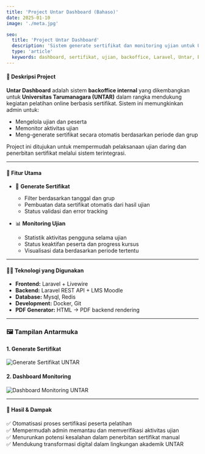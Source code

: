 ```yaml
---
title: 'Project Untar Dashboard (Bahaso)'
date: 2025-01-10
image: './meta.jpg'

seo:
  title: 'Project Untar Dashboard'
  description: 'Sistem generate sertifikat dan monitoring ujian untuk Universitas Tarumanagara berbasis Laravel.'
  type: 'article'
  keywords: dashboard, sertifikat, ujian, backoffice, Laravel, Untar, Bahaso
---
```


#### 🧾 Deskripsi Project

**Untar Dashboard** adalah sistem **backoffice internal** yang dikembangkan untuk **Universitas Tarumanagara (UNTAR)** dalam rangka mendukung kegiatan pelatihan online berbasis sertifikat. Sistem ini memungkinkan admin untuk:

- Mengelola ujian dan peserta
- Memonitor aktivitas ujian
- Meng-generate sertifikat secara otomatis berdasarkan periode dan grup

Project ini ditujukan untuk mempermudah pelaksanaan ujian daring dan penerbitan sertifikat melalui sistem terintegrasi.

---

#### 🔧 Fitur Utama

- 📝 **Generate Sertifikat**
  - Filter berdasarkan tanggal dan grup
  - Pembuatan data sertifikat otomatis dari hasil ujian
  - Status validasi dan error tracking

- 📊 **Monitoring Ujian**
  - Statistik aktivitas pengguna selama ujian
  - Status keaktifan peserta dan progress kursus
  - Visualisasi data berdasarkan periode tertentu

---

#### 🧑‍💻 Teknologi yang Digunakan

- **Frontend:** Laravel + Livewire
- **Backend:** Laravel REST API + LMS Moodle
- **Database:** Mysql, Redis
- **Development:** Docker, Git
- **PDF Generator:** HTML → PDF backend rendering

---

### 🖼️ Tampilan Antarmuka

#### 1. Generate Sertifikat

<Image src={generateCertificatePage} alt="Generate Sertifikat UNTAR" width={1400} height={768} class="w-full h-full object-cover rounded shadow"/>

#### 2. Dashboard Monitoring

<Image src={dashboardPage} alt="Dashboard Monitoring UNTAR" width={1400} height={768} class="w-full h-full object-cover rounded shadow"/>

---

#### 📌 Hasil & Dampak

✅ Otomatisasi proses sertifikasi peserta pelatihan  
✅ Mempermudah admin memantau dan memverifikasi aktivitas ujian  
✅ Menurunkan potensi kesalahan dalam penerbitan sertifikat manual  
✅ Mendukung transformasi digital dalam lingkungan akademik UNTAR
